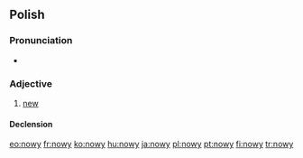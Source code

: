 ==Polish==

===Pronunciation===
* {{IPA|[ˈnɔvɨ]|lang=pl}}

===Adjective===
{{pl-adj|m|nowszy}}

# [[new]]

====Declension====
{{pl-decl-adj-y|now|nowi}}

[[eo:nowy]]
[[fr:nowy]]
[[ko:nowy]]
[[hu:nowy]]
[[ja:nowy]]
[[pl:nowy]]
[[pt:nowy]]
[[fi:nowy]]
[[tr:nowy]]